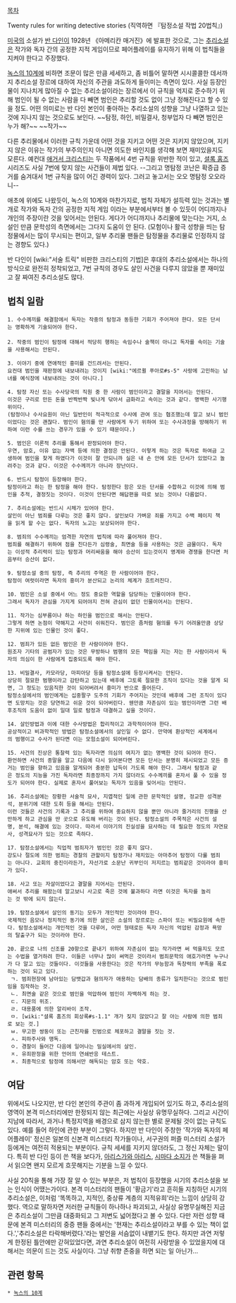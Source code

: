 [[목차]]

Twenty rules for writing detective stories (직역하면 『탐정소설 작법 20법칙』)

[[미국]]의 소설가 [[반 다인]]이 1928년 《아메리칸 매거진》에 발표한 것으로, 그는 [[추리소설]]은 작가와 독자 간의 공정한 지적 게임이므로 페어플레이를 유지하기 위해 이 법칙들을 지켜야 한다고 주장했다.

[[녹스의 10계]]에 비하면 조문이 많은 만큼 세세하고, 좀 비틀어 말하면 시시콜콜한 데서까지 추리소설 장르에 대하여 자신의 주관을 과도하게 들이미는 측면이 있다. 사실 등장인물이 지나치게 많아질 수 없는 추리소설이라는 장르에서 이 규칙을 억지로 준수하기 위해 범인이 될 수 없는 사람을 다 빼면 범인은 추리할 것도 없이 그냥 정해진다고 할 수 있을 정도. 어떤 의미로는 반 다인 본인이 좋아하는 추리소설의 성향을 그냥 나열하고 있는 것에 지나지 않는 것으로도 보인다. ~~탐정, 하인, 비밀결사, 청부업자 다 빼면 범인은 누가 해?~~ ~~작가~~

다른 추리물에서 이러한 규칙 가운데 어떤 것을 지키고 어떤 것은 지키지 않았으며, 지키지 않은 이유는 작가의 부주의인지 아니면 의도한 바인지를 생각해 보면 재미있을지도 모른다. 예컨대 [[애거서 크리스티]]는 두 작품에서 4번 규칙을 위반한 적이 있고, [[셜록 홈즈]] 시리즈도 사실 7번에 맞지 않는 사건들이 제법 있다. --그리고 명탐정 코난은 확증급 증거를 숨겨대서 1번 규칙을 많이 어긴 경력이 있다. 그러고 놓고서는 오오 명탐정 오오라니--

애초에 위에도 나왔듯이, 녹스의 10계와 마찬가지로, 법칙 자체가 설득력 있는 것과는 별개로 작가와 독자 간의 공정한 지적 게임 이라는 부분에서부터 볼 수 있듯이 어디까지나 개인의 주장이란 것을 잊어서는 안된다. 게다가 어디까지나 추리물에 맞는다는 거지, 소설인 만큼 문학성의 측면에서는 그다지 도움이 안 된다. (모험이나 활극 성향을 띄는 탐정물에서는 많이 무시되는 편이고, 일부 추리물 팬들은 탐정물을 추리물로 인정하지 않는 경향도 있다.)

반 다인이 [wiki:"서술 트릭" 비판한 크리스티의 기법]은 후대의 추리소설에서는 하나의 방식으로 완전히 정착되었고, 7번 규칙의 경우도 살인 사건을 다루지 않았을 뿐 재미있고 잘 짜여진 추리소설도 많다.

== 법칙 일람 ==
 1. 수수께끼를 해결함에서 독자는 작중의 탐정과 동등한 기회가 주어져야 한다. 모든 단서는 명확하게 기술되어야 한다.
 
 2. 작중의 범인이 탐정에 대해서 적당히 행하는 속임수나 술책이 아니고 독자를 속이는 기술을 사용해서는 안된다. 

 3. 이야기 중에 연애적인 흥미를 건드려서는 안된다.
 요컨대 범인을 재판정에 내보내려는 것이지 [wiki:"에르퀼 푸아로#s-5" 사랑에 고민하는 남녀를 예식장에 내보내려는 것이 아니다.]

 4. 탐정 자신 또는 수사당국의 직원 중 한 사람이 범인이라고 결말을 지어서는 안된다.
 이것은 구리로 만든 돈을 반짝반짝 빛나게 닦아서 금화라고 속이는 것과 같다. 명백한 사기행위이다. 
 (탐정이나 수사요원이 아닌 일반인이 적극적으로 수사에 관여 또는 협조했는데 알고 보니 범인이었다는 것은 괜찮다. 범인이 혐의를 딴 사람에게 두기 위하여 또는 수사과정을 방해하기 위하여 이런 수를 쓰는 경우가 있을 수 있기 때문이다.)

 5. 범인은 이론적 추리를 통해서 판정되어야 한다.
 우연, 암호, 이유 없는 자백 등에 의한 결정은 안된다. 이렇게 하는 것은 독자로 하여금 고생하여 범인을 찾게 하였다가 이것이 잘 안되니까 실은 내 손 안에 모든 단서가 있었다고 놀려주는 것과 같다. 이것은 수수께끼가 아니라 장난이다.

 6. 반드시 탐정이 등장해야 한다.
 탐정이라고 하는 한 탐정을 해야 한다. 탐정한다 함은 모든 단서를 수합하고 이것에 의해 범인을 추적, 결정짓는 것이다. 이것이 안된다면 해답편을 따로 보는 것이나 다름없다.

 7. 추리소설에는 반드시 시체가 있어야 한다.
 살인이 아닌 범죄를 다루는 것은 좋지 않다. 살인보다 가벼운 죄를 가지고 수백 페이지 책을 읽게 할 수는 없다. 독자의 노고는 보상되어야 한다.

 8. 범죄의 수수께끼는 엄격한 자연의 법칙에 따라 풀어져야 한다.
 범죄를 해결하기 위하여 점을 친다든가 심령술, 최면술 등을 사용하는 것은 금물이다. 독자는 이성적 추리력이 있는 탐정과 머리싸움을 해야 승산이 있는것이지 영계와 경쟁을 한다면 처음부터 승산이 없다.

 9. 탐정소설 중의 탐정, 즉 추리의 주역은 한 사람이어야 한다.
 탐정이 여럿이라면 독자의 흥미가 분산되고 논리의 체계가 흐트러진다.

 10. 범인은 소설 중에서 어느 정도 중요한 역할을 담당하는 인물이어야 한다.
 그래서 독자가 관심을 가지게 되어야지 전혀 관심이 없던 인물이어서는 안된다.

 11. 작가는 심부름이나 하는 하인을 범인으로 해서는 안된다.
 그렇게 하면 논점이 약해지고 사건이 쉬워진다. 범인은 좀처럼 혐의를 두기 어려울만큼 상당한 지위에 있는 인물인 것이 좋다.

 12. 범죄가 있든 없든 범인은 한 사람이어야 한다.
 원조자 기타의 공범자가 있는 것은 무방하나 범행의 모든 책임을 지는 자는 한 사람이라서 독자의 의심이 한 사람에게 집중되도록 해야 한다.

 13. 비밀결사, 카모라당, 마피아당 등을 탐정소설에 등장시켜서는 안된다.
 상당히 절묘한 범행이라고 감탄하고 있는데 배후에 그토록 절묘한 조직이 있다는 것을 알게 되면, 그 정도는 있음직한 것이 되어버려서 흥미가 반으로 줄어든다.
 탐정소설에서의 범인에게는 십중팔구 도주의 기회가 주어지는 것인데 배후에 그런 조직이 있다면 도망치는 것은 당연하고 쉬운 것이 되어버린다. 웬만큼 자존심이 있는 범인이라면 그런 배후조직의 도움이 없이 일대 일로 탐정과 대결하고 싶을 것이다.

 14. 살인방법과 이에 대한 수사방법은 합리적이고 과학적이어야 한다.
 공상적이고 비과학적인 방법은 탐정소설에서의 살인일 수 없다. 만약에 환상적인 세계에서의 범행이고 수사가 된다면 이는 모험소설이 되어버린다.

 15. 사건의 진상은 통찰력 있는 독자라면 의심의 여지가 없는 명백한 것이 되어야 한다.
 환언하면 사건의 종말을 알고 다음에 다시 읽어본다면 모든 단서는 분명히 제시되었고 모든 증거는 범인을 향하고 있음을 알게되어 충분한 납득이 가도록 해야 한다. 그래서 탐정과 같은 정도의 지능을 가진 독자라면 최종장까지 가지 않더라도 수수께끼를 혼자서 풀 수 있을 정도가 되어야 한다. 실제로 혼자서 풀어보는 독자가 있음을 잊어서는 안된다.

 16. 추리소설에는 장황한 서술적 묘사, 지엽적인 일에 관한 문학적인 설명, 정교한 성격분석, 분위기에 대한 도취 등을 해서는 안된다.
 이런 것들은 사건의 기록과 그 추리를 위하여 중요하지 않을 뿐만 아니라 줄거리의 진행을 산만하게 하고 관심을 딴 곳으로 유도해 버리는 것이 된다. 탐정소설의 주목적은 사건의 설명, 분석, 해결에 있는 것이다. 따라서 이야기의 진실성을 묘사하는 데 필요한 정도의 자연묘사, 성격묘사가 있는 것으로 족하다.

 17. 탐정소설에서는 직업적 범죄자가 범인인 것은 좋지 않다.
 강도나 절도에 의한 범죄는 경찰의 관할이지 탐정가나 재치있는 아마추어 탐정이 다룰 범죄는 아니다. 교회의 중진이라든가, 자선가로 소문난 귀부인이 저지르는 범죄같은 것이라야 흥미가 있다.

 18. 사고 또는 자살이었다고 결말을 지어서는 안된다.
 애써서 추리를 해왔는데 알고보니 사고로 죽은 것에 불과하다 라면 이것은 독자를 놀리는 것 밖에 되지 않는다.

 19. 탐정소설에서 살인의 동기는 모두가 개인적인 것이라야 한다.
 국제적인 음모나 정치적인 동기에 의한 살인은 소설의 장르로는 스파이 또는 비밀요원에 속한다. 탐정소설에서는 개인적인 것을 다루어, 어떤 형태로든 독자 자신의 억압된 감정과 욕망의 탈출구가 되는 것이라야 한다.

 20. 끝으로 나의 신조를 20항으로 끝내기 위하여 자존심이 없는 작가라면 써 먹을지도 모르는 수법을 열거하려 한다. 이들은 너무나 많이 써먹은 것이라서 범죄문학의 애호가라면 누구나가 다 알고 있는 것들이다. 이것들을 사용한다는 것은 작가의 무능함과 독창력의 부족을 폭로하는 것이 되고 있다.
  ㄱ. 범죄현장에 남아있는 담뱃갑과 혐의자가 애용하는 담배의 종류가 일치한다는 것으로 범인임을 짐작하는 것.
  ㄴ. 최면술 같은 것으로 범인을 억압하여 범인이 자백하게 하는 것.
  ㄷ. 지문의 위조.
  ㄹ. 대용품에 의한 알리바이 조작.
  ㅁ. [wiki:"셜록 홈즈의 회상록#s-1.1" 개가 짖지 않았다고 잘 아는 사람에 의한 범죄로 보는 것.]
  ㅂ. 무고한 쌍둥이 또는 근친자를 진범으로 체포하고 결말을 짓는 것.
  ㅅ. 피하주사와 맹독.
  ㅇ. 경찰이 들어간 다음에 일어나는 밀실에서의 살인.
  ㅈ. 유죄판정을 위한 언어의 연쇄반응 테스트.
  ㅊ. 최종적으로 탐정에 의해서만 해독되는 암호 또는 약호.

== 여담  ==
위에서도 나오지만, 반 다인 본인의 주관이 좀 과하게 개입되어 있기도 하고, 추리소설의 영역이 본격 미스터리에만 한정되지 않는 최근에는 사실상 유명무실하다. 그리고 시간이 지남에 따라서, 과거나 특정지역을 배경으로 삼지 않는한 별로 문제될 것이 없는 규칙도 있다. 예를 들어 하인에 관한 부분이 그렇다. 하지만 반 다인이 주창한 '작가와 독자의 페어플레이' 정신은 일본의 신본격 미스터리 작가들이나, 서구권의 퍼즐 미스터리 소설가 등에게는 여전히 적용되는 부분이다. 규칙 세세를 지키지 않더라도, 그 정신 자체는 말이다. 특히 반 다인 등이 쓴 책을 보다가, [[아리스가와 아리스]], [[시마다 소지]]가 쓴 책들을 펴서 읽으면 왠지 모르게 흐뭇해지는 기분을 느낄 수 있다. 

사실 20칙을 통해 가장 잘 알 수 있는 부분은, 저 법칙이 등장했을 시기의 추리소설을 보는 인식이 어땠는가이다. 본격 미스터리의 팬들이 '황금기'라고 흔히들 지칭하던 시기의 추리소설은, 이처럼 '똑똑하고, 지적인, 중상류 계층의 지적유희'라는 느낌이 상당히 강했다. 역으로 말하자면 저러한 규칙들이 하나하나 파괴되고, 사실상 유명무실해진 지금은 추리소설이 그만큼 대중화되고 그 저변도 넓어졌다고 볼 수 있다. 다만 저런 성향 때문에 본격 미스터리의 중증 팬들 중에서는 '현재는 추리소설이라고 부를 수 있는 책이 없다.','추리소설은 타락해버렸다.'라는 발언을 서슴없이 내뱉기도 한다. 하지만 과연 저렇게 한정된 틀안에만 갇혀있었다면, 과연 추리소설이 여전히 사랑받을 수 있었을지에 대해서는 의문이 드는 것도 사실이다.  그냥 취향 존중을 하면 되는 일 아닌가...


== 관련 항목 ==
 * [[녹스의 10계]]
